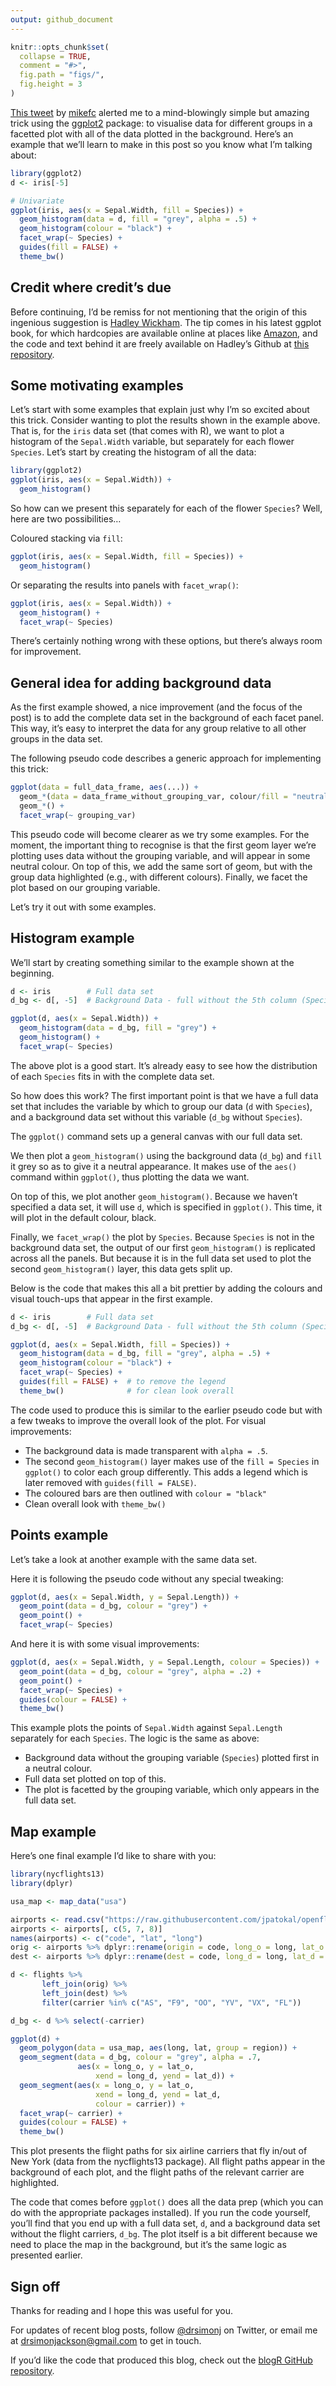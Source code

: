 ```yaml
---
output: github_document
---
```


```r
knitr::opts_chunk$set(
  collapse = TRUE,
  comment = "#>",
  fig.path = "figs/",
  fig.height = 3
)
```

[This tweet](https://twitter.com/coolbutuseless/status/762956810680610816) by [mikefc](https://twitter.com/coolbutuseless) alerted me to a mind-blowingly simple but amazing trick using the [ggplot2](https://cran.r-project.org/web/packages/ggplot2/index.html) package: to visualise data for different groups in a facetted plot with all of the data plotted in the background. Here's an example that we'll learn to make in this post so you know what I'm talking about:

```r
library(ggplot2)
d <- iris[-5]

# Univariate
ggplot(iris, aes(x = Sepal.Width, fill = Species)) +
  geom_histogram(data = d, fill = "grey", alpha = .5) +
  geom_histogram(colour = "black") +
  facet_wrap(~ Species) +
  guides(fill = FALSE) +
  theme_bw()
```

## Credit where credit's due

Before continuing, I'd be remiss for not mentioning that the origin of this ingenious suggestion is [Hadley Wickham](https://twitter.com/hadleywickham). The tip comes in his latest ggplot book, for which hardcopies are available online at places like [Amazon](https://www.amazon.com/dp/0387981403/ref=cm_sw_su_dp?tag=ggplot2-20), and the code and text behind it are freely available on Hadley's Github at [this repository](https://github.com/hadley/ggplot2-book).

## Some motivating examples

Let's start with some examples that explain just why I'm so excited about this trick. Consider wanting to plot the results shown in the example above. That is, for the `iris` data set (that comes with R), we want to plot a histogram of the `Sepal.Width` variable, but separately for each flower `Species`. Let's start by creating the histogram of all the data:

```r
library(ggplot2)
ggplot(iris, aes(x = Sepal.Width)) +
  geom_histogram()
```

So how can we present this separately for each of the flower `Species`? Well, here are two possibilities...

Coloured stacking via `fill`:

```r
ggplot(iris, aes(x = Sepal.Width, fill = Species)) +
  geom_histogram()
```

Or separating the results into panels with `facet_wrap()`:

```r
ggplot(iris, aes(x = Sepal.Width)) +
  geom_histogram() +
  facet_wrap(~ Species)
```

There's certainly nothing wrong with these options, but there's always room for improvement.

## General idea for adding background data

As the first example showed, a nice improvement (and the focus of the post) is to add the complete data set in the background of each facet panel. This way, it's easy to interpret the data for any group relative to all other groups in the data set.

The following pseudo code describes a generic approach for implementing this trick:

```r
ggplot(data = full_data_frame, aes(...)) +
  geom_*(data = data_frame_without_grouping_var, colour/fill = "neutral_color") +
  geom_*() +
  facet_wrap(~ grouping_var)
```

This pseudo code will become clearer as we try some examples. For the moment, the important thing to recognise is that the first geom layer we're plotting uses data without the grouping variable, and will appear in some neutral colour. On top of this, we add the same sort of geom, but with the group data highlighted (e.g., with different colours). Finally, we facet the plot based on our grouping variable.

Let's try it out with some examples.

## Histogram example

We'll start by creating something similar to the example shown at the beginning.

```r
d <- iris        # Full data set
d_bg <- d[, -5]  # Background Data - full without the 5th column (Species)

ggplot(d, aes(x = Sepal.Width)) +
  geom_histogram(data = d_bg, fill = "grey") +
  geom_histogram() +
  facet_wrap(~ Species)
```

The above plot is a good start. It's already easy to see how the distribution of each `Species` fits in with the complete data set.

So how does this work? The first important point is that we have a full data set that includes the variable by which to group our data (`d` with `Species`), and a background data set without this variable (`d_bg` without `Species`).

The `ggplot()` command sets up a general canvas with our full data set.

We then plot a `geom_histogram()` using the background data (`d_bg`) and `fill` it grey so as to give it a neutral appearance. It makes use of the `aes()` command within `ggplot()`, thus plotting the data we want.

On top of this, we plot another `geom_histogram()`. Because we haven't specified a data set, it will use `d`, which is specified in `ggplot()`. This time, it will plot in the default colour, black.

Finally, we `facet_wrap()` the plot by `Species`. Because `Species` is not in the background data set, the output of our first `geom_histogram()` is replicated across all the panels. But because it is in the full data set used to plot the second `geom_histogram()` layer, this data gets split up.

Below is the code that makes this all a bit prettier by adding the colours and visual touch-ups that appear in the first example.

```r
d <- iris        # Full data set
d_bg <- d[, -5]  # Background Data - full without the 5th column (Species)

ggplot(d, aes(x = Sepal.Width, fill = Species)) +
  geom_histogram(data = d_bg, fill = "grey", alpha = .5) +
  geom_histogram(colour = "black") +
  facet_wrap(~ Species) +
  guides(fill = FALSE) +  # to remove the legend
  theme_bw()              # for clean look overall
```

The code used to produce this is similar to the earlier pseudo code but with a few tweaks to improve the overall look of the plot. For visual improvements:

- The background data is made transparent with `alpha = .5`.
- The second `geom_histogram()` layer makes use of the `fill = Species` in `ggplot()` to color each group differently. This adds a legend which is later removed with `guides(fill = FALSE)`.
- The coloured bars are then outlined with `colour = "black"`
- Clean overall look with `theme_bw()`

## Points example

Let's take a look at another example with the same data set.

Here it is following the pseudo code without any special tweaking:

```r
ggplot(d, aes(x = Sepal.Width, y = Sepal.Length)) +
  geom_point(data = d_bg, colour = "grey") +
  geom_point() + 
  facet_wrap(~ Species)
```


And here it is with some visual improvements: 

```r
ggplot(d, aes(x = Sepal.Width, y = Sepal.Length, colour = Species)) +
  geom_point(data = d_bg, colour = "grey", alpha = .2) +
  geom_point() + 
  facet_wrap(~ Species) +
  guides(colour = FALSE) +
  theme_bw()
```

This example plots the points of `Sepal.Width` against `Sepal.Length` separately for each `Species`. The logic is the same as above:

- Background data without the grouping variable (`Species`) plotted first in a neutral colour.
- Full data set plotted on top of this.
- The plot is facetted by the grouping variable, which only appears in the full data set.

## Map example

Here's one final example I'd like to share with you:

```r
library(nycflights13)
library(dplyr)

usa_map <- map_data("usa")

airports <- read.csv("https://raw.githubusercontent.com/jpatokal/openflights/master/data/airports.dat", stringsAsFactors = FALSE, header = FALSE)
airports <- airports[, c(5, 7, 8)]
names(airports) <- c("code", "lat", "long")
orig <- airports %>% dplyr::rename(origin = code, long_o = long, lat_o = lat)
dest <- airports %>% dplyr::rename(dest = code, long_d = long, lat_d = lat)

d <- flights %>%
       left_join(orig) %>% 
       left_join(dest) %>% 
       filter(carrier %in% c("AS", "F9", "OO", "YV", "VX", "FL"))

d_bg <- d %>% select(-carrier)

ggplot(d) +
  geom_polygon(data = usa_map, aes(long, lat, group = region)) +
  geom_segment(data = d_bg, colour = "grey", alpha = .7,
               aes(x = long_o, y = lat_o,
                   xend = long_d, yend = lat_d)) +
  geom_segment(aes(x = long_o, y = lat_o,
                   xend = long_d, yend = lat_d,
                   colour = carrier)) +
  facet_wrap(~ carrier) +
  guides(colour = FALSE) +
  theme_bw()
```

This plot presents the flight paths for six airline carriers that fly in/out of New York (data from the nycflights13 package). All flight paths appear in the background of each plot, and the flight paths of the relevant carrier are highlighted.

The code that comes before `ggplot()` does all the data prep (which you can do with the appropriate packages installed). If you run the code yourself, you'll find that you end up with a full data set, `d`, and a background data set without the flight carriers, `d_bg`. The plot itself is a bit different because we need to place the map in the background, but it's the same logic as presented earlier.

## Sign off

Thanks for reading and I hope this was useful for you.

For updates of recent blog posts, follow [\@drsimonj](https://twitter.com/drsimonj) on Twitter, or email me at <drsimonjackson@gmail.com> to get in touch.

If you'd like the code that produced this blog, check out the [blogR GitHub repository](https://github.com/drsimonj/blogR).